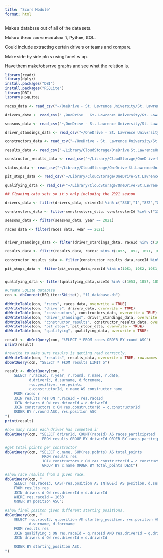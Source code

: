 ```yaml
---
title: "Score Module"
format: html
---
```


Make a database out of all of the data sets.

Make a three score modules: R, Python, SQL.

Could include extracting certain drivers or teams and compare.

Make side by side plots using facet wrap. 

Have them make/observe graphs and see what the relation is.

```r
library(readr)
library(dplyr)
install.packages("DBI")
install.packages("RSQLite")
library(DBI)
library(RSQLite)
```


```r
races_data <- read_csv("~/OneDrive - St. Lawrence University/St. Lawrence/SLU SYE/Score Module/races.csv")

drivers_data <- read_csv("~/OneDrive - St. Lawrence University/St. Lawrence/SLU SYE/Score Module/drivers.csv")

seasons_data <- read_csv("~/OneDrive - St. Lawrence University/St. Lawrence/SLU SYE/Score Module/seasons.csv")

driver_standings_data <- read_csv("~/OneDrive - St. Lawrence University/St. Lawrence/SLU SYE/Score Module/driver_standings.csv")

constructors_data <- read_csv("~/OneDrive - St. Lawrence University/St. Lawrence/SLU SYE/Score Module/constructors.csv")

results_data <- read_csv("~/Library/CloudStorage/OneDrive-St.LawrenceUniversity/St. Lawrence/SLU SYE/Score Module/results.csv")

constructor_results_data <- read_csv("~/Library/CloudStorage/OneDrive-St.LawrenceUniversity/St. Lawrence/SLU SYE/Score Module/constructor_results.csv")

status_data <- read_csv("~/Library/CloudStorage/OneDrive-St.LawrenceUniversity/St. Lawrence/SLU SYE/Score Module/status.csv")

pit_stops_data <- read_csv("~/Library/CloudStorage/OneDrive-St.LawrenceUniversity/St. Lawrence/SLU SYE/Score Module/pit_stops.csv")

qualifying_data <- read_csv("~/Library/CloudStorage/OneDrive-St.LawrenceUniversity/St. Lawrence/SLU SYE/Score Module/qualifying.csv")
```

```r
## Cleaning data sets so it's only including the 2021 season

drivers_data <- filter(drivers_data, driverId %in% c("830","1","822","815","832","846","844","817","842","4","839","20","840","852","847","8","849","841","854","9","853"))

constructors_data <- filter(constructors_data, constructorId %in% c("131", "9","6","1","214","213","117","3","51","210"))

seasons_data <- filter(seasons_data, year == 2021)

races_data <- filter(races_data, year == 2021)


driver_standings_data <- filter(driver_standings_data, raceId %in% c(1053, 1052, 1051, 1054, 1055, 1056, 1057, 1058, 1059, 1060, 1061, 1062, 1063, 1064, 1065, 1066, 1067, 1069, 1070, 1071, 1072, 1073))

results_data <- filter(results_data, raceId %in% c(1053, 1052, 1051, 1054, 1055, 1056, 1057, 1058, 1059, 1060, 1061, 1062, 1063, 1064, 1065, 1066, 1067, 1069, 1070, 1071, 1072, 1073))

constructor_results_data <- filter(constructor_results_data,raceId %in% c(1053, 1052, 1051, 1054, 1055, 1056, 1057, 1058, 1059, 1060, 1061, 1062, 1063, 1064, 1065, 1066, 1067, 1069, 1070, 1071, 1072, 1073))

pit_stops_data <- filter(pit_stops_data,raceId %in% c(1053, 1052, 1051, 1054, 1055, 1056, 1057, 1058, 1059, 1060, 1061, 1062, 1063, 1064, 1065, 1066, 1067, 1069, 1070, 1071, 1072, 1073))


qualifying_data <- filter(qualifying_data,raceId %in% c(1053, 1052, 1051, 1054, 1055, 1056, 1057, 1058, 1059, 1060, 1061, 1062, 1063, 1064, 1065, 1066, 1067, 1069, 1070, 1071, 1072, 1073))


```



```r
#Create SQLite database
con <- dbConnect(RSQLite::SQLite(), "f1_database.db")
```

```r
dbWriteTable(con, "races", races_data, overwrite = TRUE)
dbWriteTable(con, "drivers", drivers_data, overwrite = TRUE)
dbWriteTable(con, "constructors", constructors_data, overwrite = TRUE)
dbWriteTable(con, "driver_standings", driver_standings_data, overwrite = TRUE)
dbWriteTable(con, "constructor_results", constructor_results_data, overwrite = TRUE)
dbWriteTable(con, "pit_stops", pit_stops_data, overwrite = TRUE)
dbWriteTable(con, "qualifying", qualifying_data, overwrite = TRUE)
```

```r
result <- dbGetQuery(con, "SELECT * FROM races ORDER BY round ASC")
print(result)
```

```r
#rewrite to make sure results is getting read correctly.
dbWriteTable(con, "results", results_data, overwrite = TRUE, row.names = FALSE)
dbGetQuery(con, "SELECT * FROM results LIMIT 5")

```


```r
result <- dbGetQuery(con, "
    SELECT r.raceId, r.year, r.round, r.name, r.date, 
           d.driverId, d.surname, d.forename, 
           res.position, res.points, 
           c.constructorId, c.name AS constructor_name
    FROM races r
    JOIN results res ON r.raceId = res.raceId
    JOIN drivers d ON res.driverId = d.driverId
    JOIN constructors c ON res.constructorId = c.constructorId
    ORDER BY r.round ASC, res.position ASC
")
print(result)

```
```r
#how many races each driver has competed in
dbGetQuery(con, "SELECT driverId, COUNT(raceId) AS races_participated 
                 FROM results GROUP BY driverId ORDER BY races_participated DESC")

#get total points per constructor
dbGetQuery(con, "SELECT c.name, SUM(res.points) AS total_points 
                 FROM results res 
                 JOIN constructors c ON res.constructorId = c.constructorId 
                 GROUP BY c.name ORDER BY total_points DESC")

#show race results from a given race. 
dbGetQuery(con, "
    SELECT res.raceId, CAST(res.position AS INTEGER) AS position, d.surname, d.forename
    FROM results res
    JOIN drivers d ON res.driverId = d.driverId
    WHERE res.raceId = 1053
    ORDER BY position ASC")

#show final positon given different starting positions.
dbGetQuery(con, "
    SELECT res.raceId, q.position AS starting_position, res.position AS finishing_position, 
           d.surname, d.forename
    FROM results res
    JOIN qualifying q ON res.raceId = q.raceId AND res.driverId = q.driverId
    JOIN drivers d ON res.driverId = d.driverId
    
    ORDER BY starting_position ASC.
")
```


